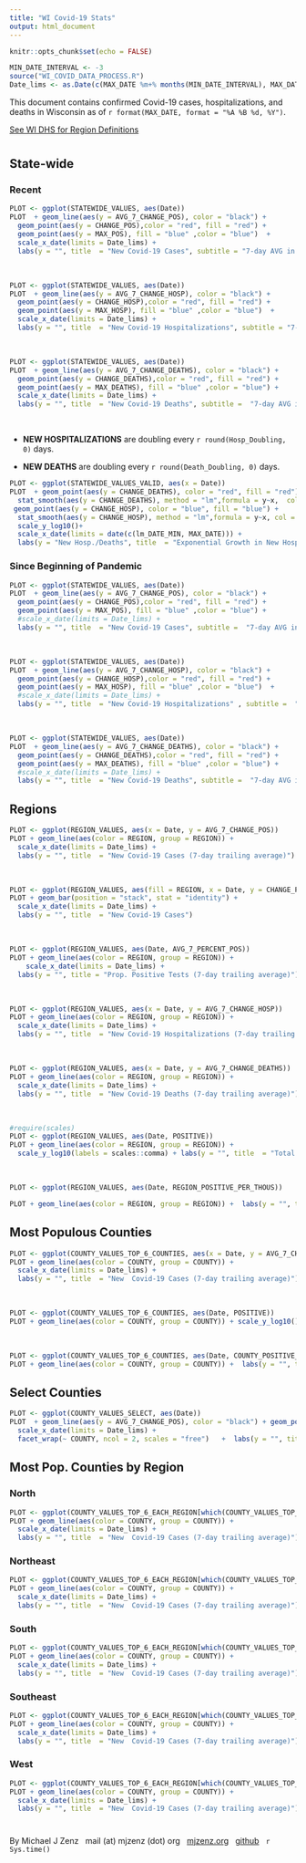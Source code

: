 ```yaml
---
title: "WI Covid-19 Stats"
output: html_document
---
```


```r
knitr::opts_chunk$set(echo = FALSE)
```



```r
MIN_DATE_INTERVAL <- -3
source("WI_COVID_DATA_PROCESS.R")
Date_lims <- as.Date(c(MAX_DATE %m+% months(MIN_DATE_INTERVAL), MAX_DATE),  "%Y-%m-%d")

```


This document contains confirmed Covid-19 cases, hospitalizations, and deaths in Wisconsin as of `r format(MAX_DATE, format = "%A %B %d, %Y")`.

[See WI DHS for Region Definitions](https://www.dhs.wisconsin.gov/aboutdhs/regions.htm)

# {.tabset}


## State-wide

### Recent

```r

PLOT <- ggplot(STATEWIDE_VALUES, aes(Date))
PLOT  + geom_line(aes(y = AVG_7_CHANGE_POS), color = "black") + 
  geom_point(aes(y = CHANGE_POS),color = "red", fill = "red") +  
  geom_point(aes(y = MAX_POS), fill = "blue" ,color = "blue")  + 
  scale_x_date(limits = Date_lims) +
  labs(y = "", title  = "New Covid-19 Cases", subtitle = "7-day AVG in black, today's value in blue") 

```

&nbsp;

```r

PLOT <- ggplot(STATEWIDE_VALUES, aes(Date))
PLOT  + geom_line(aes(y = AVG_7_CHANGE_HOSP), color = "black") + 
  geom_point(aes(y = CHANGE_HOSP),color = "red", fill = "red") +  
  geom_point(aes(y = MAX_HOSP), fill = "blue" ,color = "blue")  + 
  scale_x_date(limits = Date_lims) +
  labs(y = "", title  = "New Covid-19 Hospitalizations", subtitle = "7-day AVG in black, today's value in blue") 

```

&nbsp;


```r

PLOT <- ggplot(STATEWIDE_VALUES, aes(Date))
PLOT  + geom_line(aes(y = AVG_7_CHANGE_DEATHS), color = "black") + 
  geom_point(aes(y = CHANGE_DEATHS),color = "red", fill = "red") +  
  geom_point(aes(y = MAX_DEATHS), fill = "blue" ,color = "blue") + 
  scale_x_date(limits = Date_lims) +
  labs(y = "", title  = "New Covid-19 Deaths", subtitle =  "7-day AVG in black, today's value in blue") 

```

&nbsp;

* **NEW HOSPITALIZATIONS** are doubling every `r round(Hosp_Doubling, 0)` days.

* **NEW DEATHS** are doubling every `r round(Death_Doubling, 0)` days.  


```r

PLOT <- ggplot(STATEWIDE_VALUES_VALID, aes(x = Date))
PLOT  + geom_point(aes(y = CHANGE_DEATHS), color = "red", fill = "red") +  
  stat_smooth(aes(y = CHANGE_DEATHS), method = "lm",formula = y~x,  col = "red") +
 geom_point(aes(y = CHANGE_HOSP), color = "blue", fill = "blue") +  
  stat_smooth(aes(y = CHANGE_HOSP), method = "lm",formula = y~x, col = "blue") +
  scale_y_log10()+
  scale_x_date(limits = date(c(lm_DATE_MIN, MAX_DATE))) +
  labs(y = "New Hosp./Deaths", title  = "Exponential Growth in New Hospitalizations and Deaths", subtitle =  "Hosp. in blue, deaths in red, line slope represents exponential growth rate") 

```





<!-- ```{r NEW_CASES_HOSP_DEATH, echo=FALSE, warning=FALSE} -->

<!-- PLOT <- ggplot(STATEWIDE_VALUES, aes(Date)) -->
<!-- PLOT  + geom_line(aes(y = AVG_7_CHANGE_DEATHS_percent), color = "red") +  -->
<!--   geom_line(aes(y = AVG_7_CHANGE_HOSP_percent), color = "blue") + -->
<!--   geom_line(aes(y = AVG_7_CHANGE_POS_percent), color = "black") +  -->
<!--   scale_x_date(limits = Date_lims) + -->
<!--   labs(y = "", title  = "7-day AVG of Cases, Hosp., and Deaths")  -->

<!-- ``` -->






### Since Beginning of Pandemic

```r

PLOT <- ggplot(STATEWIDE_VALUES, aes(Date))
PLOT  + geom_line(aes(y = AVG_7_CHANGE_POS), color = "black") + 
  geom_point(aes(y = CHANGE_POS),color = "red", fill = "red") +  
  geom_point(aes(y = MAX_POS), fill = "blue" ,color = "blue") + 
  #scale_x_date(limits = Date_lims) +
  labs(y = "", title  = "New Covid-19 Cases", subtitle =  "7-day AVG in black, today's value in blue") 

```

&nbsp;


```r

PLOT <- ggplot(STATEWIDE_VALUES, aes(Date))
PLOT  + geom_line(aes(y = AVG_7_CHANGE_HOSP), color = "black") + 
  geom_point(aes(y = CHANGE_HOSP),color = "red", fill = "red") +  
  geom_point(aes(y = MAX_HOSP), fill = "blue" ,color = "blue")  + 
  #scale_x_date(limits = Date_lims) +
  labs(y = "", title  = "New Covid-19 Hospitalizations" , subtitle =  "7-day AVG in black, today's value in blue") 

```

&nbsp;



```r

PLOT <- ggplot(STATEWIDE_VALUES, aes(Date))
PLOT  + geom_line(aes(y = AVG_7_CHANGE_DEATHS), color = "black") + 
  geom_point(aes(y = CHANGE_DEATHS),color = "red", fill = "red") +  
  geom_point(aes(y = MAX_DEATHS), fill = "blue" ,color = "blue") + 
  #scale_x_date(limits = Date_lims) +
  labs(y = "", title  = "New Covid-19 Deaths", subtitle =  "7-day AVG in black, today's value in blue") 

```





## Regions 

```r

PLOT <- ggplot(REGION_VALUES, aes(x = Date, y = AVG_7_CHANGE_POS))
PLOT + geom_line(aes(color = REGION, group = REGION)) + 
  scale_x_date(limits = Date_lims) +
  labs(y = "", title  = "New Covid-19 Cases (7-day trailing average)") 
```


&nbsp;

```r

PLOT <- ggplot(REGION_VALUES, aes(fill = REGION, x = Date, y = CHANGE_POS))
PLOT + geom_bar(position = "stack", stat = "identity") + 
  scale_x_date(limits = Date_lims) +
  labs(y = "", title  = "New Covid-19 Cases") 
```

&nbsp;

```r
PLOT <- ggplot(REGION_VALUES, aes(Date, AVG_7_PERCENT_POS))
PLOT + geom_line(aes(color = REGION, group = REGION)) + 
    scale_x_date(limits = Date_lims) +
  labs(y = "", title = "Prop. Positive Tests (7-day trailing average)") + ylim(0,.45)

```


&nbsp;




```r

PLOT <- ggplot(REGION_VALUES, aes(x = Date, y = AVG_7_CHANGE_HOSP))
PLOT + geom_line(aes(color = REGION, group = REGION)) + 
  scale_x_date(limits = Date_lims) +
  labs(y = "", title  = "New Covid-19 Hospitalizations (7-day trailing average)") 
```

&nbsp;


```r

PLOT <- ggplot(REGION_VALUES, aes(x = Date, y = AVG_7_CHANGE_DEATHS))
PLOT + geom_line(aes(color = REGION, group = REGION)) + 
  scale_x_date(limits = Date_lims) +
  labs(y = "", title  = "New Covid-19 Deaths (7-day trailing average)") 
```

&nbsp;



```r
#require(scales)
PLOT <- ggplot(REGION_VALUES, aes(Date, POSITIVE))
PLOT + geom_line(aes(color = REGION, group = REGION)) +
  scale_y_log10(labels = scales::comma) + labs(y = "", title  = "Total Covid-19 Cases (Log Scale)")
```


&nbsp;


```r
PLOT <- ggplot(REGION_VALUES, aes(Date, REGION_POSITIVE_PER_THOUS))

PLOT + geom_line(aes(color = REGION, group = REGION)) +  labs(y = "", title = "Total Covid-19 Cases per 1000 People")
```










## Most Populous Counties


```r

PLOT <- ggplot(COUNTY_VALUES_TOP_6_COUNTIES, aes(x = Date, y = AVG_7_CHANGE_POS))
PLOT + geom_line(aes(color = COUNTY, group = COUNTY)) + 
  scale_x_date(limits = Date_lims) +
  labs(y = "", title  = "New  Covid-19 Cases (7-day trailing average)")
```


<!-- &nbsp; -->


<!-- ```{r Largest_Counties_PERCENT, echo=FALSE, warning=FALSE} -->
<!-- PLOT <- ggplot(COUNTY_VALUES_TOP_6_COUNTIES, aes(Date, AVG_7_PERCENT_POS)) -->
<!-- PLOT + geom_line(aes(color = COUNTY, group = COUNTY)) +  -->
<!--   scale_x_date(limits = Date_lims) + -->
<!--   labs(y = "", title = "Prop. Positive Tests (7-day trailing average)") + ylim(0,.45) -->

<!-- ``` -->




&nbsp;



```r


PLOT <- ggplot(COUNTY_VALUES_TOP_6_COUNTIES, aes(Date, POSITIVE))
PLOT + geom_line(aes(color = COUNTY, group = COUNTY)) + scale_y_log10() + labs(y = "", title  = "Total Covid-19 Cases (Log Scale)")
```


&nbsp;


```r
PLOT <- ggplot(COUNTY_VALUES_TOP_6_COUNTIES, aes(Date, COUNTY_POSITIVE_PER_THOUS))
PLOT + geom_line(aes(color = COUNTY, group = COUNTY)) +  labs(y = "", title = "Total Covid-19 Cases per 1000 People")
```



## Select Counties

```r

PLOT <- ggplot(COUNTY_VALUES_SELECT, aes(Date))
PLOT  + geom_line(aes(y = AVG_7_CHANGE_POS), color = "black") + geom_point(aes(y = CHANGE_POS), fill = "red" ,color = "red") + geom_point(aes(y = MAX_POS), fill = "blue" ,color = "blue") + 
  scale_x_date(limits = Date_lims) +
  facet_wrap(~ COUNTY, ncol = 2, scales = "free")   +  labs(y = "", title  = "New Covid-19 Cases (7-day AVG in black, today's value in blue)") 

```

## Most Pop. Counties by Region

### North

```r

PLOT <- ggplot(COUNTY_VALUES_TOP_6_EACH_REGION[which(COUNTY_VALUES_TOP_6_EACH_REGION$REGION == "N"),], aes(x = Date, y = AVG_7_CHANGE_POS))
PLOT + geom_line(aes(color = COUNTY, group = COUNTY)) + 
  scale_x_date(limits = Date_lims) +
  labs(y = "", title  = "New  Covid-19 Cases (7-day trailing average)")
```


### Northeast

```r

PLOT <- ggplot(COUNTY_VALUES_TOP_6_EACH_REGION[which(COUNTY_VALUES_TOP_6_EACH_REGION$REGION == "NE"),], aes(x = Date, y = AVG_7_CHANGE_POS))
PLOT + geom_line(aes(color = COUNTY, group = COUNTY)) + 
  scale_x_date(limits = Date_lims) +
  labs(y = "", title  = "New  Covid-19 Cases (7-day trailing average)")
```


### South

```r

PLOT <- ggplot(COUNTY_VALUES_TOP_6_EACH_REGION[which(COUNTY_VALUES_TOP_6_EACH_REGION$REGION == "S"),], aes(x = Date, y = AVG_7_CHANGE_POS))
PLOT + geom_line(aes(color = COUNTY, group = COUNTY)) + 
  scale_x_date(limits = Date_lims) +
  labs(y = "", title  = "New  Covid-19 Cases (7-day trailing average)")
```

### Southeast


```r

PLOT <- ggplot(COUNTY_VALUES_TOP_6_EACH_REGION[which(COUNTY_VALUES_TOP_6_EACH_REGION$REGION == "SE"),], aes(x = Date, y = AVG_7_CHANGE_POS))
PLOT + geom_line(aes(color = COUNTY, group = COUNTY)) + 
  scale_x_date(limits = Date_lims) +
  labs(y = "", title  = "New  Covid-19 Cases (7-day trailing average)")
```

### West

```r

PLOT <- ggplot(COUNTY_VALUES_TOP_6_EACH_REGION[which(COUNTY_VALUES_TOP_6_EACH_REGION$REGION == "W"),], aes(x = Date, y = AVG_7_CHANGE_POS))
PLOT + geom_line(aes(color = COUNTY, group = COUNTY)) + 
  scale_x_date(limits = Date_lims) +
  labs(y = "", title  = "New  Covid-19 Cases (7-day trailing average)")
```



# {-}
By Michael J Zenz
&nbsp;
mail (at) mjzenz (dot) org
&nbsp;
[mjzenz.org](https://www.mjzenz.org)
&nbsp;
[github](https://github.com/mjzenz/WI-Covid)
&nbsp;
`r Sys.time()`


